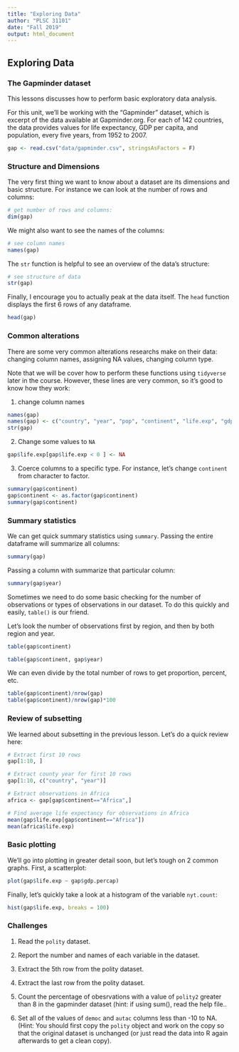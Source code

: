 ```yaml
---
title: "Exploring Data"
author: "PLSC 31101"
date: "Fall 2019"
output: html_document
---
```


## Exploring Data

### The Gapminder dataset

This lessons discusses how to perform basic exploratory data analysis.

For this unit, we'll be working with the "Gapminder" dataset, which is excerpt of the data available at Gapminder.org. For each of 142 countries, the data  provides values for life expectancy, GDP per capita, and population, every five years, from 1952 to 2007.

```r
gap <- read.csv("data/gapminder.csv", stringsAsFactors = F)
```

### Structure and Dimensions

The very first thing we want to know about a dataset are its dimensions and basic structure. For instance we can look at the number of rows and columns: 

```r
# get number of rows and columns:
dim(gap)
```

We might also want to see the names of the columns:

```r
# see column names
names(gap)
```

The `str` function is helpful to see an overview of the data's structure:
```r
# see structure of data
str(gap)
```

Finally, I encourage you to actually peak at the data itself. The `head` function displays the first 6 rows of any dataframe.
```r
head(gap)
```

### Common alterations

There are some very common alterations researchs make on their data: changing column names, assigning NA values, changing column type.

Note that we will be cover how to perform these functions using `tidyverse` later in the course. However, these lines are very common, so it's good to know how they work:

1. change column names
```r
names(gap)
names(gap) <- c("country", "year", "pop", "continent", "life.exp", "gdp.percap")
str(gap)
```

2. Change some values to `NA`
```r
gap$life.exp[gap$life.exp < 0 ] <- NA
```

3. Coerce columns to a specific type. For instance, let's change `continent` from character to factor.
```r
summary(gap$continent)
gap$continent <- as.factor(gap$continent)
summary(gap$continent)
```

### Summary statistics 

We can get quick summary statistics using `summary`. Passing the entire dataframe will summarize all columns:
```r
summary(gap)
```

Passing a column with summarize that particular column:
```r
summary(gap$year)
```

Sometimes we need to do some basic checking for the number of observations or types of observations in our dataset. To do this quickly and easily, `table()` is our friend. 

Let's look the number of observations first by region, and then by both region and year.

```r
table(gap$continent)

table(gap$continent, gap$year)
```

We can even divide by the total number of rows to get proportion, percent, etc.

```r
table(gap$continent)/nrow(gap)
table(gap$continent)/nrow(gap)*100
```

### Review of subsetting

We learned about subsetting in the previous lesson. Let's do a quick review here:

```r
# Extract first 10 rows
gap[1:10, ]

# Extract county year for first 10 rows
gap[1:10, c("country", "year")]

# Extract observations in Africa
africa <- gap[gap$continent=="Africa",]

# Find average life expectancy for observations in Africa
mean(gap$life.exp[gap$continent=="Africa"])
mean(africa$life.exp)
```

### Basic plotting

We'll go into plotting in greater detail soon, but let's tough on 2 common graphs. First, a scatterplot:

```r
plot(gap$life.exp ~ gap$gdp.percap)
```

Finally, let's quickly take a look at a histogram of the variable `nyt.count`:

```r
hist(gap$life.exp, breaks = 100)
```

### Challenges
1) Read the `polity` dataset. 

2) Report the number and names of each variable in the dataset.

3) Extract the 5th row from the polity dataset.

4) Extract the last row from the polity dataset.

5) Count the percentage of obesrvations with a value of `polity2` greater than 8 in the gapminder dataset (hint: if using sum(), read the help file..

6) Set all of the values of `democ` and `autac` columns less than -10 to NA. (Hint: You should first copy the `polity` object and work on the copy so that the original dataset is unchanged (or just read the data into R again afterwards to get a clean copy).

